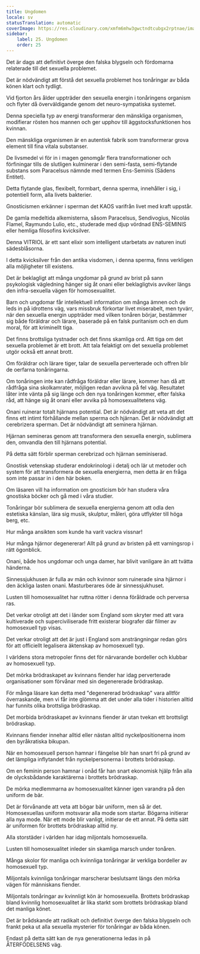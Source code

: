 ```yaml
---
title: Ungdomen
locale: sv
statusTranslation: automatic
coverImage: https://res.cloudinary.com/xmfm6mhw3gwctndtcubgx2rptnae/image/upload/v1740337243/small_cover_educacion_fundamental_a051170f1c.webp
sidebar:
    label: 25. Ungdomen
    order: 25
---
```

Det är dags att definitivt överge den falska blygseln och fördomarna relaterade till det sexuella problemet.

Det är nödvändigt att förstå det sexuella problemet hos tonåringar av båda könen klart och tydligt.

Vid fjorton års ålder uppträder den sexuella energin i tonåringens organism och flyter då överväldigande genom det neuro-sympatiska systemet.

Denna speciella typ av energi transformerar den mänskliga organismen, modifierar rösten hos mannen och ger upphov till äggstocksfunktionen hos kvinnan.

Den mänskliga organismen är en autentisk fabrik som transformerar grova element till fina vitala substanser.

De livsmedel vi för in i magen genomgår flera transformationer och förfiningar tills de slutligen kulminerar i den semi-fasta, semi-flytande substans som Paracelsus nämnde med termen Ens-Seminis (Sädens Entitet).

Detta flytande glas, flexibelt, formbart, denna sperma, innehåller i sig, i potentiell form, alla livets bakterier.

Gnosticismen erkänner i sperman det KAOS varifrån livet med kraft uppstår.

De gamla medeltida alkemisterna, såsom Paracelsus, Sendivogius, Nicolás Flamel, Raymundo Lulio, etc., studerade med djup vördnad ENS-SEMINIS eller hemliga filosofins kvicksilver.

Denna VITRIOL är ett sant elixir som intelligent utarbetats av naturen inuti sädesblåsorna.

I detta kvicksilver från den antika visdomen, i denna sperma, finns verkligen alla möjligheter till existens.

Det är beklagligt att många ungdomar på grund av brist på sann psykologisk vägledning hänger sig åt onani eller beklagligtvis avviker längs den infra-sexuella vägen för homosexualitet.

Barn och ungdomar får intellektuell information om många ämnen och de leds in på idrottens väg, vars missbruk förkortar livet miserabelt, men tyvärr, när den sexuella energin uppträder med vilken tonåren börjar, bestämmer sig både föräldrar och lärare, baserade på en falsk puritanism och en dum moral, för att kriminellt tiga.

Det finns brottsliga tystnader och det finns skamliga ord. Att tiga om det sexuella problemet är ett brott. Att tala felaktigt om det sexuella problemet utgör också ett annat brott.

Om föräldrar och lärare tiger, talar de sexuella perverterade och offren blir de oerfarna tonåringarna.

Om tonåringen inte kan rådfråga föräldrar eller lärare, kommer han då att rådfråga sina skolkamrater, möjligen redan avvikna på fel väg. Resultatet låter inte vänta på sig länge och den nya tonåringen kommer, efter falska råd, att hänge sig åt onani eller avvika på homosexualitetens väg.

Onani ruinerar totalt hjärnans potential. Det är nödvändigt att veta att det finns ett intimt förhållande mellan sperma och hjärnan. Det är nödvändigt att cerebrizera sperman. Det är nödvändigt att seminera hjärnan.

Hjärnan semineras genom att transformera den sexuella energin, sublimera den, omvandla den till hjärnans potential.

På detta sätt förblir sperman cerebrizad och hjärnan seminiserad.

Gnostisk vetenskap studerar endokrinologi i detalj och lär ut metoder och system för att transformera de sexuella energierna, men detta är en fråga som inte passar in i den här boken.

Om läsaren vill ha information om gnosticism bör han studera våra gnostiska böcker och gå med i våra studier.

Tonåringar bör sublimera de sexuella energierna genom att odla den estetiska känslan, lära sig musik, skulptur, måleri, göra utflykter till höga berg, etc.

Hur många ansikten som kunde ha varit vackra vissnar!

Hur många hjärnor degenererar! Allt på grund av bristen på ett varningsrop i rätt ögonblick.

Onani, både hos ungdomar och unga damer, har blivit vanligare än att tvätta händerna.

Sinnessjukhusen är fulla av män och kvinnor som ruinerade sina hjärnor i den äckliga lasten onani. Masturberares öde är sinnessjukhuset.

Lusten till homosexualitet har ruttna rötter i denna föråldrade och perversa ras.

Det verkar otroligt att det i länder som England som skryter med att vara kultiverade och superciviliserade fritt existerar biografer där filmer av homosexuell typ visas.

Det verkar otroligt att det är just i England som ansträngningar redan görs för att officiellt legalisera äktenskap av homosexuell typ.

I världens stora metropoler finns det för närvarande bordeller och klubbar av homosexuell typ.

Det mörka brödraskapet av kvinnans fiender har idag perverterade organisationer som förvånar med sin degenererade brödraskap.

För många läsare kan detta med "degenererad brödraskap" vara alltför överraskande, men vi får inte glömma att det under alla tider i historien alltid har funnits olika brottsliga brödraskap.

Det morbida brödraskapet av kvinnans fiender är utan tvekan ett brottsligt brödraskap.

Kvinnans fiender innehar alltid eller nästan alltid nyckelpositionerna inom den byråkratiska bikupan.

När en homosexuell person hamnar i fängelse blir han snart fri på grund av det lämpliga inflytandet från nyckelpersonerna i brottets brödraskap.

Om en feminin person hamnar i onåd får han snart ekonomisk hjälp från alla de olycksbådande karaktärerna i brottets brödraskap.

De mörka medlemmarna av homosexualitet känner igen varandra på den uniform de bär.

Det är förvånande att veta att bögar bär uniform, men så är det. Homosexuellas uniform motsvarar alla mode som startar. Bögarna initierar alla nya mode. När ett mode blir vanligt, initierar de ett annat. På detta sätt är uniformen för brottets brödraskap alltid ny.

Alla storstäder i världen har idag miljontals homosexuella.

Lusten till homosexualitet inleder sin skamliga marsch under tonåren.

Många skolor för manliga och kvinnliga tonåringar är verkliga bordeller av homosexuell typ.

Miljontals kvinnliga tonåringar marscherar beslutsamt längs den mörka vägen för människans fiender.

Miljontals tonåringar av kvinnligt kön är homosexuella. Brottets brödraskap bland kvinnlig homosexualitet är lika starkt som brottets brödraskap bland det manliga könet.

Det är brådskande att radikalt och definitivt överge den falska blygseln och frankt peka ut alla sexuella mysterier för tonåringar av båda könen.

Endast på detta sätt kan de nya generationerna ledas in på ÅTERFÖDELSENS väg.

